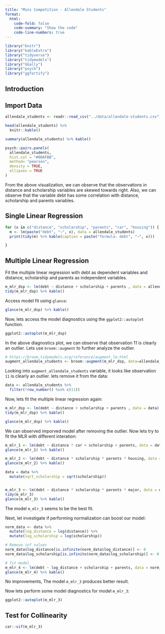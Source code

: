 ```yaml
---
title: "Mini Competition - Allendale Students"
format: 
  html:
    code-fold: false
    code-summary: "Show the code"
    code-line-numbers: true
---
```


```r
library("knitr")
library("kableExtra")
library("tidyverse")
library("tidymodels")
library("GGally")
library("psych")
library("ggfortify")
```

## Introduction

## Import Data

```r
allendale_students <- readr::read_csv("../data/allendale-students.csv")
```

```r
head(allendale_students) %>%
  knitr::kable()
```

```r
summary(allendale_students) %>% kable()
```

```r
psych::pairs.panels(
  allendale_students,
  hist.col = "#00AFBB",
  method= "pearson",
  density = TRUE,
  ellipses = TRUE
)
```

From the above visualization, we can observe that the observations in distance and scholarship variables are skewed towards right. Also, we can observe that the variable debt has some correlation with distance, scholarship and parents variables.

## Single Linear Regression

```r
for (x in c("distance", "scholarship", "parents", "car", "housing")) {
  m <- lm(paste("debt", "~", x), data = allendale_students)
  print(tidy(m) %>% kable(caption = paste("formula: debt", "~", x)))

}
```

## Multiple Linear Regression

Fit the multiple linear regression with debt as dependent variables and distance, scholarship and parents as independent variables.

```r
m_mlr_dsp <- lm(debt ~ distance + scholarship + parents , data = allendale_students)
tidy(m_mlr_dsp) %>% kable()
```

Access model fit using `glance`:

```r
glance(m_mlr_dsp) %>% kable()
```

Now, lets access the model diagnostics using the `ggplot2::autoplot` function.

```r
ggplot2::autoplot(m_mlr_dsp)
```

In the above diagnostics plot, we can observe that observation 11 is clearly an outlier. Lets use `broom::augment` to further analyze the outlier.

```r
# https://broom.tidymodels.org/reference/augment.lm.html
augment_allendale_students <- broom::augment(m_mlr_dsp, data=allendale_students)
```

Looking into `augment_allendale_students` variable, it looks like observation `11` is clearly an outlier. lets remove it from the data:

```r
data <- allendale_students %>%
  filter(!row_number() %in% c(11))
```

Now, lets fit the multiple linear regression again:

```r
m_mlr_dsp <- lm(debt ~ distance + scholarship + parents , data = data)
tidy(m_mlr_dsp) %>% kable()
```

```r
glance(m_mlr_dsp) %>% kable()
```

We can observed imporved model after removing the outlier. Now lets try to fit the MLR with different interation:

```r
m_mlr_1 <- lm(debt ~ distance * car + scholarship + parents, data = data)
glance(m_mlr_1) %>% kable()
```

```r
m_mlr_2 <- lm(debt ~ distance * scholarship * parents * housing, data = data)
glance(m_mlr_2) %>% kable()
```

```r

data = data %>%
  mutate(sqrt_scholarship = sqrt(scholarship))


m_mlr_3 <- lm(debt ~ distance * scholarship * parents * major, data = data)
tidy(m_mlr_3)
glance(m_mlr_3) %>% kable()
```

The model `m_mlr_3` seems to be the best fit.

Next, let investigate if performing normalization can boost our model:

```r
norm_data <- data %>%
  mutate(log_distance = log(distance)) %>%
  mutate(log_scholarship = log(scholarship))

# Remove inf values
norm_data$log_distance[is.infinite(norm_data$log_distance)] <- 0
norm_data$log_scholarship[is.infinite(norm_data$log_scholarship)] <- 0

# fit model
m_mlr_4 <- lm(debt ~ log_distance + scholarship + parents, data = norm_data)
glance(m_mlr_4) %>% kable()
```

No improvements, The model `m_mlr_3` produces better result.

Now lets perform some model diagnostics for model `m_mlr_3`:

```r
ggplot2::autoplot(m_mlr_3)
```

## Test for Collinearity

```r
car::vif(m_mlr_3)
```
